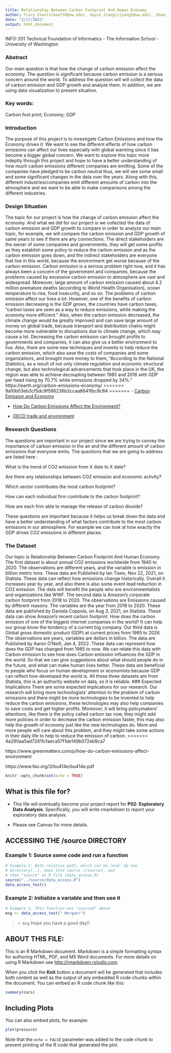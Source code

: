 ```yaml
---
title: Relationship Between Carbon Footprint And Human Economy
author: Tracy Chan(tchan778@uw.edu), Joyce Jiang(zjiang5@uw.edu), Shanglin Jiang(sjiang5@uw.edu) and Martin Ma(chengm26@uw.edu)
date: "2/17/2022"
output: html_document
---
```

INFO-201 Technical Foundation of Informatics - The Information School - University of Washington

### Abstract
Our main question is that how the change of carbon emission affect the economy. The question is significant because carbon emission is a serious concern around the world. To address the question will will collect the data of carbon emission and GDP growth and analyze them. In addition, we are using data visualization to present situation. 

### Key words: 

Carbon foot print; Economy; GDP

### Introduction

The purpose of this project is to investigate Carbon Emissions and how the Economy drives it. We want to see the different effects of how carbon emissions can affect our lives especially with global warming since it has become a bigger global concern. We want to explore this topic more indeptly through this project and hope to have a better understanding of how much carbon emissions different companies are emitting. Some of the companies have pledged to be carbon neutral thus, we will see some small and some significant changes in the data over the years. Along with this, different industries/companies emit different amounts of carbon into the atmosphere and we want to be able to make comparisons among the different industries. 


### Design Situation
The topic for our project is how the change of carbon emission affect the economy. And what we did for our project is we collected the data of carbon emission and GDP growth to compare in order to analyze our main topic, for example, we will compare the carbon emission and GDP growth of same years to see if there are any connections. The direct stakeholders are the owner of some companies and governments, they will get some profits as they establish some policy to reduce the carbon emission and as the carbon emission goes down, and the indirect stakeholders are everyone that live in this world, because the environment get worse because of the carbon emission. Carbon emission is a serious problem right now, and it has always been a concern of the government and companies, because the problems caused by excessive carbon emission to atmosphere are vast and widespread. Moreover, large amount of carbon emission caused about 4.2 million premature deaths (according to World Health Organisation), ocean temperature to rise, food insecurity, and so on. The problems of carbon emission affect our lives a lot. However, one of the benefits of carbon emission decreasing is the GDP grows, the countries have carbon taxes, "carbon taxes are seen as a way to reduce emissions, while making the economy more efficient." Also, when the carbon emission decreased, the climate change would be greatly improved and can save large amount of money on global trade, because transport and distribution chains might become more vulnerable to disruptions due to climate change, which may cause a lot. Decreasing the carbon emission can brought profits to governments and companies, it can also give us a better environment to live. Also, there are some new techniques and invents to help reduce the carbon emission, which also save the costs of companies and some organizations, and brought more money to them, "According to the National Statistics, as a result of not only climate regulation and economic structural change, but also technological advancements that took place in the UK, the region was able to achieve decoupling between 1985 and 2016 with GDP per head rising by 70.7% while emissions dropped by 34%."
https://earth.org/carbon-emissions-economy/
>>>>>>> 9a10b03eb3cf5dc9f566236b2ccaa8641fbc9c84
=======
- [Carbon Emission and Economy](https://earth.org/carbon-emissions-economy/)

- [How Do Carbon Emissions Affect the Environment?](https://www.greenmatters.com/p/how-do-carbon-emissions-affect-environment)

- [OECD trade and environment](https://www.fao.org/3/bu414e/bu414e.pdf)

### Research Questions 
The questions are important in our project since we are trying to convey the importance of carbon emission in the air and the different amount of carbon emissions that everyone emits. 
The questions that we are going to address are listed here :

  What is the trend of CO2 emission from X date to X date?
  
  Are there any relationships between CO2 emission and economic activity?
  
  Which sector contributes the most carbon footprint?
  
  How can each individual firm contribute to the carbon footprint?
  
  How are each firm able to manage the release of carbon dioxide?
  
These questions are important because it helps us break down the data and have a better understanding of what factors contribute to the most carbon emissions in our atmosphere. For example we can look at how exactly the GDP drives CO2 emissions in different places. 

### The Dataset
Our topic is Relationship Between Carbon Footprint And Human Economy. The first dataset is about annual CO2 emissions worldwide from 1940 to 2020. The observations are different years, and the variable is emission in billion metric tons. These data are Published by Ian Tiseo, Nov 22, 2021, on Statista. These data can reflect how emissions change historically. Overall it increases year by year, and also there is also some event lead reduction in CO2 emission. The data will benefit the people who are environmentalists and organizations like WWF. The second data is Amazon’s corporate carbon footprint from 2018 to 2020. The observations are Emissions caused by different reasons. The variables are the year from 2018 to 2020. These data are published by Daniela Coppola, on Aug 3, 2021, on Statista. These data can show Amazon’s recent carbon footprint. How does the carbon emission of one of the biggest internet companies in the world? It can help our group know the tendency of a current big company. Our third data is Global gross domestic product (GDP) at current prices from 1985 to 2026. The observations are years, variables are dollars in billion. The data are Published by Aaron O'Neill,  Jan 4, 2022. These data can represent how does the GDP has changed from 1985 to now. We can relate this data with Carbon emission to see how does Carbon emission influences the GDP in the world. So that we can give suggestions about what should people do in the future, and what can make human lives better. These data are beneficial to people who focus on human development or economists because GDP can reflect how developed the world is. All these three datasets are from Statista, this is an authority website on data, so it is reliable.
### Expected Implications
There are some expected implications for our research. Our research will bring more technologists’ attention to the problem of carbon emissions and there might be more technologies to be invented to help reduce the carbon emissions, these technologies may also help companies to save costs and get higher profits. Moreover, it will bring policymakers’ attentions, like there is the policy called carbon tax now, they might add more policies in order to decrease the carbon emission faster, this may also help the growth of economy just like the new technologies do. More and more people will care about this problem, and they might take some actions in their daily life to help to reduce the emission of carbon.
>>>>>>> 4a290aa5ad7261fcfaeca57f1de149b072eb9ca7

https://www.greenmatters.com/p/how-do-carbon-emissions-affect-environment

https://www.fao.org/3/bu414e/bu414e.pdf
```r
knitr::opts_chunk$set(echo = TRUE)
```


## What is this file for?

* This file will eventually become your project report for **P02: Exploratory Data Analysis**. Specifically, you will write rmarkdown to report your exploratory data analysis.

* Please see Canvas for more details.

## ACCESSING THE /source DIRECTORY
### Example 1: Source some code and run a function
```r
# Example 1: Note relative path, which can be read: Up one
# directory(..), down into source (/source), and 
# then "source" an R file (data_access.R)
source("../source/data_access.R")
data_access_test()
```

### Example 2: Initialize a variable and then use it
```r
# Example 1: This function was "sourced" above
msg <- data_access_test(" Morgan!")
```

> `r msg` Hope you have a good day!! 

## ABOUT THIS FILE: 

This is an R Markdown document. Markdown is a simple formatting syntax for authoring HTML, PDF, and MS Word documents. For more details on using R Markdown see <http://rmarkdown.rstudio.com>.

When you click the **Knit** button a document will be generated that includes both content as well as the output of any embedded R code chunks within the document. You can embed an R code chunk like this:

```r
summary(cars)
```

## Including Plots

You can also embed plots, for example:

```r
plot(pressure)
```

Note that the `echo = FALSE` parameter was added to the code chunk to prevent printing of the R code that generated the plot.
